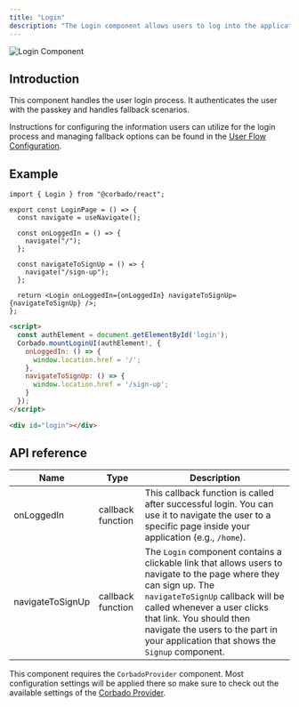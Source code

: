 ```yaml
---
title: "Login"
description: "The Login component allows users to log into the application."
---
```


![Login Component](/images/frontend-integration/ui-components/login/login-component-dark.webp)

## Introduction

This component handles the user login process. It authenticates the user with the passkey and handles fallback scenarios.

Instructions for configuring the information users can utilize for the login process and managing fallback options can be found in the [User Flow Configuration](/overview/configuration/user-flow-configuration).

## Example
<CodeGroup>

```tsx React
import { Login } from "@corbado/react";

export const LoginPage = () => {
  const navigate = useNavigate();

  const onLoggedIn = () => {
    navigate("/");
  };

  const navigateToSignUp = () => {
    navigate("/sign-up");
  };

  return <Login onLoggedIn={onLoggedIn} navigateToSignUp={navigateToSignUp} />;
};
```

```html VanillaJS
<script>
  const authElement = document.getElementById('login');
  Corbado.mountLoginUI(authElement!, {
    onLoggedIn: () => {
      window.location.href = '/';
    },
    navigateToSignUp: () => {
      window.location.href = '/sign-up';
    }
  });
</script>

<div id="login"></div>
```

</CodeGroup>

## API reference

| Name             | Type              | Description                                                                                                                                                                                                                                                                                               |
| ---------------- | ----------------- | --------------------------------------------------------------------------------------------------------------------------------------------------------------------------------------------------------------------------------------------------------------------------------------------------------- |
| onLoggedIn       | callback function | This callback function is called after successful login. You can use it to navigate the user to a specific page inside your application (e.g., `/home`).                                                                                                                                                    |
| navigateToSignUp | callback function | The `Login` component contains a clickable link that allows users to navigate to the page where they can sign up. The `navigateToSignUp` callback will be called whenever a user clicks that link. You should then navigate the users to the part in your application that shows the `Signup` component. |

<Note> This component requires the `CorbadoProvider` component. Most configuration settings will be applied there so make sure to check out the available settings of the [Corbado Provider](/frontend-integration/ui-components/corbadoprovider). </Note>
